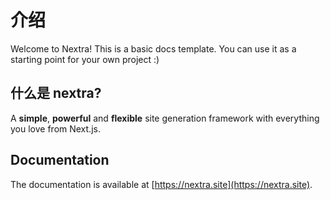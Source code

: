 # 介绍
 
Welcome to Nextra! This is a basic docs template. You can use it as a starting point for your own project :)

## 什么是 nextra?

A **simple**, **powerful** and **flexible** site generation framework with everything you love from Next.js.

## Documentation

The documentation is available at [https://nextra.site](https://nextra.site).
